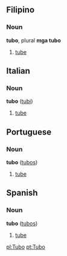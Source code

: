 ==Filipino==
===Noun===
'''tubo''', plural '''mga tubo'''
#[[tube]]

==Italian==
===Noun===
'''tubo''' ([[tubi]])
#[[tube]]

==Portuguese==
===Noun===
'''tubo''' ([[tubos]])
#[[tube]]

==Spanish==
===Noun===
'''tubo''' ([[tubos]])
#[[tube]]

[[pl:Tubo]]
[[pt:Tubo]]